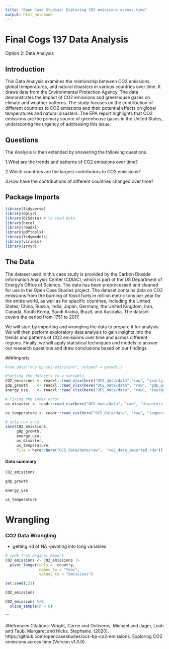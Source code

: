 ```yaml
---
title: "Open Case Studies: Exploring CO2 emissions across time"
output: html_notebook
---
```

# Final Cogs 137 Data Analysis
Option 2: Data Analysis

## Introduction

This Data Analysis examines the relationship between CO2 emissions, global temperatures, and natural disasters in various countries over time. It draws data from the Environmental Protection Agency. The data demonstrates the impact of CO2 emissions and greenhouse gases on climate and weather patterns. The study focuses on the contribution of different countries to CO2 emissions and their potential effects on global temperatures and natural disasters. The EPA report highlights that CO2 emissions are the primary source of greenhouse gases in the United States, underscoring the urgency of addressing this issue.



## Questions
The Analysis is then extended by answering the following questions.


1.What are the trends and patterns of CO2 emissions over time?

2.Which countries are the largest contributors to CO2 emissions?

3.How have the contributions of different countries changed over time?

## Package Imports 
```r
library(tidyverse)
library(dplyr)
library(OCSdata) # to read data
library(here)
library(readxl)
library(pdftools)
library(tidymodels)
library(viridis)
library(srvyr)
```
## The Data
The dataset used in this case study is provided by the Carbon Dioxide Information Analysis Center (CDIAC), which is part of the US Department of Energy's Office of Science. The data has been preprocessed and cleaned for use in the Open Case Studies project. The dataset contains data on CO2 emissions from the burning of fossil fuels in million metric tons per year for the entire world, as well as for specific countries, including the United States, China, Russia, India, Japan, Germany, the United Kingdom, Iran, Canada, South Korea, Saudi Arabia, Brazil, and Australia. The dataset covers the period from 1751 to 2017.

We will start by importing and wrangling the data to prepare it for analysis. We will then perform exploratory data analysis to gain insights into the trends and patterns of CO2 emissions over time and across different regions. Finally, we will apply statistical techniques and models to answer our research questions and draw conclusions based on our findings.

###Imports

```r

#raw_data("ocs-bp-co2-emissions", outpath = getwd())
```
```r
#Setting the datasets to a variable 
CO2_emissions <- readxl::read_xlsx(here("OCS_data/data","raw", "yearly_co2_emissions_1000_tonnes.xlsx"))
gdp_growth    <- readxl::read_xlsx(here("OCS_data/data", "raw", "gdp_per_capita_yearly_growth.xlsx"))
energy_use    <- readxl::read_xlsx(here("OCS_data/data", "raw", "energy_use_per_person.xlsx"))
```


```r
# Fixing the index error
us_disaster <- readr::read_csv(here("OCS_data/data", "raw", "disasters.csv"), skip = 2)

us_temperature <- readr::read_csv(here("OCS_data/data", "raw", "temperature.csv"), skip = 4, na = "-99")
```


```r
# only run once 
save(CO2_emissions, 
     gdp_growth,
     energy_use, 
     us_disaster, 
     us_temperature, 
     file = here::here("OCS_data/data/raw",  "co2_data_imported.rda"))
```

#### Data summary 
```r
CO2_emissions
```

```r
gdp_growth 
```
```r
energy_use
```


```r
us_temperature
```
# Wrangling 
### CO2 Data Wrangling
- getting rid of NA 
-pivoting into long variables

```r
# code from Orginal Report
CO2_emissions <- CO2_emissions |>
  pivot_longer(cols = -country,
               names_to = "Year",
               values_to = "Emissions")

set.seed(123)
```

```r
CO2_emissions
```


```r
CO2_emissions %>%
  slice_sample(n = 6)
```
```




#Refrences
Citations: Wright, Carrie and Ontiveros, Michael and Jager, Leah and Taub, Margaret and Hicks, Stephanie. (2020). https://github.com/opencasestudies/ocs-bp-co2-emissions. Exploring CO2 emissions across time (Version v1.0.0).